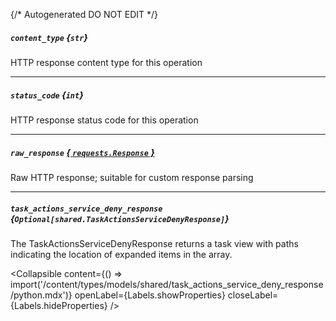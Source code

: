 {/* Autogenerated DO NOT EDIT  */}

##### `content_type` *{`str`}*
HTTP response content type for this operation

---
##### `status_code` *{`int`}*
HTTP response status code for this operation

---
##### `raw_response` [*{ `requests.Response` }*](https://requests.readthedocs.io/en/latest/api/#requests.Response)
Raw HTTP response; suitable for custom response parsing

---
##### `task_actions_service_deny_response` *{`Optional[shared.TaskActionsServiceDenyResponse]`}*
The TaskActionsServiceDenyResponse returns a task view with paths indicating the location of expanded items in the array.

<Collapsible content={() => import('/content/types/models/shared/task_actions_service_deny_response/python.mdx')} openLabel={Labels.showProperties} closeLabel={Labels.hideProperties} />



